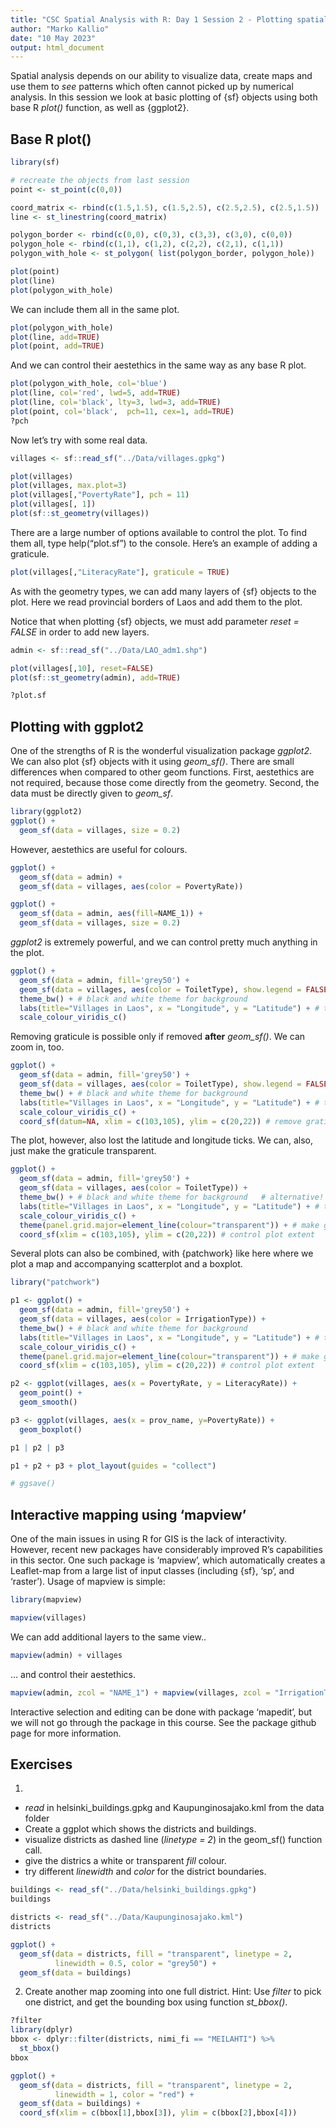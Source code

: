 ```yaml
---
title: "CSC Spatial Analysis with R: Day 1 Session 2 - Plotting spatial data"
author: "Marko Kallio"
date: "10 May 2023"
output: html_document
---
```



Spatial analysis depends on our ability to visualize data, create maps and use them to *see* patterns which often cannot picked up by numerical analysis. In this session we look at basic plotting of {sf} objects using both base R *plot()* function, as well as {ggplot2}.



## Base R plot()

```r
library(sf)

# recreate the objects from last session
point <- st_point(c(0,0))

coord_matrix <- rbind(c(1.5,1.5), c(1.5,2.5), c(2.5,2.5), c(2.5,1.5))
line <- st_linestring(coord_matrix)

polygon_border <- rbind(c(0,0), c(0,3), c(3,3), c(3,0), c(0,0))
polygon_hole <- rbind(c(1,1), c(1,2), c(2,2), c(2,1), c(1,1))
polygon_with_hole <- st_polygon( list(polygon_border, polygon_hole))

plot(point)
plot(line)
plot(polygon_with_hole)
```

We can include them all in the same plot.
```r
plot(polygon_with_hole)
plot(line, add=TRUE)
plot(point, add=TRUE)
```

And we can control their aestethics in the same way as any base R plot.
```r
plot(polygon_with_hole, col='blue')
plot(line, col='red', lwd=5, add=TRUE)
plot(line, col='black', lty=3, lwd=3, add=TRUE)
plot(point, col='black',  pch=11, cex=1, add=TRUE)
?pch
```

Now let's try with some real data. 
```r
villages <- sf::read_sf("../Data/villages.gpkg")

plot(villages)
plot(villages, max.plot=3)
plot(villages[,"PovertyRate"], pch = 11)
plot(villages[, 1])
plot(sf::st_geometry(villages))
```

There are a large number of options available to control the plot. To find them all, type help("plot.sf") to the console. Here's an example of adding a graticule.
```r
plot(villages[,"LiteracyRate"], graticule = TRUE)
```

As with the geometry types, we can add many layers of {sf} objects to the plot. Here we read provincial borders of Laos and add them to the plot. 

Notice that when plotting {sf} objects, we must add parameter *reset = FALSE* in order to add new layers.
```r
admin <- sf::read_sf("../Data/LAO_adm1.shp")

plot(villages[,10], reset=FALSE)
plot(sf::st_geometry(admin), add=TRUE)

?plot.sf
```



## Plotting with ggplot2

One of the strengths of R is the wonderful visualization package *ggplot2*. We can also plot {sf} objects with it using *geom_sf()*. There are small differences when compared to other geom functions. First, aestethics are not required, because those come directly from the geometry. Second, the data must be directly given to *geom_sf*.

```r
library(ggplot2)
ggplot() + 
  geom_sf(data = villages, size = 0.2)

```

However, aestethics are useful for colours.
```r
ggplot() + 
  geom_sf(data = admin) +
  geom_sf(data = villages, aes(color = PovertyRate))

ggplot() + 
  geom_sf(data = admin, aes(fill=NAME_1)) +
  geom_sf(data = villages, size = 0.2)
```

*ggplot2* is extremely powerful, and we can control pretty much anything in the plot.
```r
ggplot() + 
  geom_sf(data = admin, fill='grey50') + 
  geom_sf(data = villages, aes(color = ToiletType), show.legend = FALSE) + # no legend
  theme_bw() + # black and white theme for background
  labs(title="Villages in Laos", x = "Longitude", y = "Latitude") + # title and axis labels
  scale_colour_viridis_c()
```

Removing graticule is possible only if removed **after** *geom_sf()*. We can zoom in, too.
```r
ggplot() + 
  geom_sf(data = admin, fill='grey50') + 
  geom_sf(data = villages, aes(color = ToiletType), show.legend = FALSE) + # no legend
  theme_bw() + # black and white theme for background
  labs(title="Villages in Laos", x = "Longitude", y = "Latitude") + # title and axis labels
  scale_colour_viridis_c() +
  coord_sf(datum=NA, xlim = c(103,105), ylim = c(20,22)) # remove graticule and control plot extent
```

The plot, however, also lost the latitude and longitude ticks. We can, also, just make the graticule transparent.

```r
ggplot() + 
  geom_sf(data = admin, fill='grey50') + 
  geom_sf(data = villages, aes(color = ToiletType)) + 
  theme_bw() + # black and white theme for background   # alternative! ggthemes::theme_map()
  labs(title="Villages in Laos", x = "Longitude", y = "Latitude") + # title and axis labels
  scale_colour_viridis_c() +
  theme(panel.grid.major=element_line(colour="transparent")) + # make graticule transparent
  coord_sf(xlim = c(103,105), ylim = c(20,22)) # control plot extent
```

Several plots can also be combined, with {patchwork} like here where we plot a map and accompanying scatterplot and a boxplot. 
```r
library("patchwork")

p1 <- ggplot() + 
  geom_sf(data = admin, fill='grey50') + 
  geom_sf(data = villages, aes(color = IrrigationType)) + 
  theme_bw() + # black and white theme for background
  labs(title="Villages in Laos", x = "Longitude", y = "Latitude") + # title and axis labels
  scale_colour_viridis_c() +
  theme(panel.grid.major=element_line(colour="transparent")) + # make graticule transparent
  coord_sf(xlim = c(103,105), ylim = c(20,22)) # control plot extent

p2 <- ggplot(villages, aes(x = PovertyRate, y = LiteracyRate)) +
  geom_point() +
  geom_smooth()

p3 <- ggplot(villages, aes(x = prov_name, y=PovertyRate)) +
  geom_boxplot()

p1 | p2 | p3

p1 + p2 + p3 + plot_layout(guides = "collect")

# ggsave()
```


## Interactive mapping using 'mapview'

One of the main issues in using R for GIS is the lack of interactivity. However, recent new packages have considerably improved R's capabilities in this sector. One such package is 'mapview', which automatically creates a Leaflet-map from a large list of input classes (including {sf}, 'sp', and 'raster'). Usage of mapview is simple:

```r
library(mapview)

mapview(villages)
```

We can add additional layers to the same view..

```r
mapview(admin) + villages
```

... and control their aestethics.

```r
mapview(admin, zcol = "NAME_1") + mapview(villages, zcol = "IrrigationType")
```


Interactive selection and editing can be done with package 'mapedit', but we will not go through the package in this course. See the package github page for more information.


## Exercises

1. 

* *read* in helsinki_buildings.gpkg and Kaupunginosajako.kml from the data folder
* Create a ggplot which shows the districts and buildings.
* visualize districts as dashed line (*linetype = 2*) in the geom_sf() function call.
* give the districs a white or transparent *fill* colour.
* try different *linewidth*  and *color* for the district boundaries.

```r
buildings <- read_sf("../Data/helsinki_buildings.gpkg")
buildings

districts <- read_sf("../Data/Kaupunginosajako.kml")
districts

ggplot() +
  geom_sf(data = districts, fill = "transparent", linetype = 2,
          linewidth = 0.5, color = "grey50") +
  geom_sf(data = buildings)
```

2. Create another map zooming into one full district. Hint: Use *filter* to pick one district, and get the bounding box using function *st_bbox()*.

```r
?filter
library(dplyr)
bbox <- dplyr::filter(districts, nimi_fi == "MEILAHTI") %>% 
  st_bbox()
bbox

ggplot() +
  geom_sf(data = districts, fill = "transparent", linetype = 2,
          linewidth = 1, color = "red") +
  geom_sf(data = buildings) +
  coord_sf(xlim = c(bbox[1],bbox[3]), ylim = c(bbox[2],bbox[4]))
```

